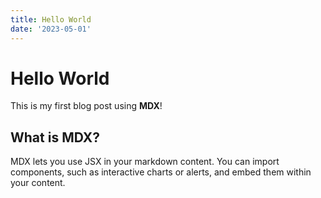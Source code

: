 ```yaml
---
title: Hello World
date: '2023-05-01'
---
```


# Hello World

This is my first blog post using **MDX**!

## What is MDX?

MDX lets you use JSX in your markdown content. You can import components, such as interactive charts 
or alerts, and embed them within your content.

